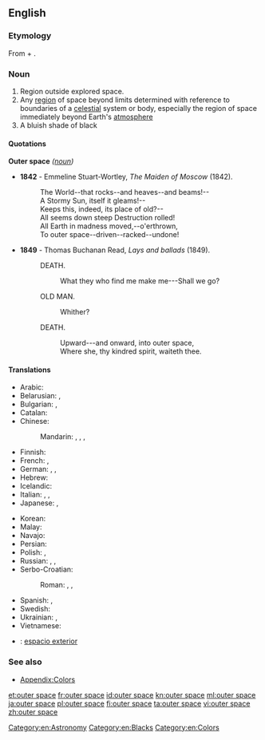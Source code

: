 {{wikipedia}}
==English==

===Etymology===
From {{term|outer|lang=en}} + {{term|space|lang=en}}.

===Noun===
{{en-noun|-}}

# Region outside explored space.
# Any [[region]] of space beyond limits determined with reference to boundaries of a [[celestial]] system or body, especially the region of space immediately beyond Earth's [[atmosphere]]
# A bluish shade of black
#: {{color panel|outer space ([[w:Pantone|Pantone]])|452f3c}}
#: {{color panel|outer space ([[w:Crayola|Crayola]])|414a4c}}

====Quotations====
; '''Outer space''' ''([[noun]])''
* '''1842''' - Emmeline Stuart-Wortley, ''The Maiden of Moscow'' (1842).
*: The World--that rocks--and heaves--and beams!--
*: A Stormy Sun, itself it gleams!--
*: Keeps this, indeed, its place of old?--
*: All seems down steep Destruction rolled!
*: All Earth in madness moved,--o'erthrown,
*: To outer space--driven--racked--undone!
* '''1849''' - Thomas Buchanan Read, ''Lays and ballads'' (1849).
*: DEATH.
*:: What they who find me make me---Shall we go?
*: OLD MAN.
*:: Whither?
*: DEATH.
*:: Upward---and onward, into outer space,
*:: Where she, thy kindred spirit, waiteth thee.

====Translations====
{{trans-top|region}}
* Arabic: {{t-|ar|فضاء خارجي|tr=faḍāʾ xārijī}}
* Belarusian: {{t-|be|касмічная прастора|f|tr=kasmíčnaja prastóra|sc=Cyrl}}, {{t-|be|космас|m|tr=kósmas|sc=Cyrl}}
* Bulgarian: {{t-|bg|космическо пространство|n|tr=kosmíčesko prostránstvo|sc=Cyrl}}, {{t+|bg|космос|m|tr=kósmos|sc=Cyrl}}
* Catalan: {{t-|ca|espai exterior}}
* Chinese:
*: Mandarin: {{t|cmn|宇宙|tr=yǔzhòu}}, {{t|cmn|太空|tr=tàikōng}}, {{t|cmn|外層空間}}, {{t|cmn|外层空间|tr=wàicéng kōngjiān}}
* Finnish: {{t-|fi|ulkoavaruus}}
* French: {{t-|fr|espace cosmique|m}}, {{t+|fr|cosmos|m}}
* German: {{t+|de|Weltraum|m}}, {{t+|de|All|n}}, {{t+|de|Weltall|n}}
* Hebrew: {{t-|he|החלל החיצון|tr=hakhalál hakhitzón}}
* Icelandic: {{t-|is|geimurinn|m}}
* Italian: {{t-|it|spazio cosmico|m}}, {{t+|it|cosmo|m}}, {{t-|it|spazio esterno|m}}
* Japanese: {{t+|ja|宇宙|tr=[[うちゅう]], uchū}}, {{t-|ja|宇宙空間|tr=うちゅうくうかん, uchūkūkan}}
{{trans-mid}}
* Korean: {{t+|ko|우주|tr=uju|sc=Kore}}
* Malay: {{t-|ms|angkasa lepas}}
* Navajo: {{tø|nv|yágháhonikáán}}
* Persian: {{t-|fa|فضای بیرونی|tr=fazâ-ye biruni|sc=fa-Arab}}
* Polish: {{t+|pl|kosmos|m}}, {{t+|pl|przestrzeń kosmiczna|f}}
* Russian: {{t+|ru|космос|m|tr=kósmos}}, {{tø|ru|[[открытый]] [[космос]]|m|tr=otkrýtyj kósmos}}, {{t-|ru|космическое пространство|n|tr=kosmíčeskoje prostránstvo}}
* Serbo-Croatian:
*: Roman: {{t-|sh|vasiona|f}}, {{t-|sh|vaseljena|f}}, {{t-|sh|svemir|m}}
* Spanish: {{t-|es|espacio exterior|m}}, {{t-|es|espacio cósmico|m}}
* Swedish: {{t-|sv|yttre rymden}}
* Ukrainian: {{t-|uk|космічний простір|m|tr=kosmíčnyj próstir|sc=Cyrl}}, {{t-|uk|космос|m|tr=kósmos|sc=Cyrl}}
* Vietnamese: {{t+|vi|vũ trụ}}
{{trans-bottom}}

{{checktrans}}
<!--Remove this section once all of the translations below have been moved into the tables above.-->
* {{ttbc|es}}: [[espacio exterior]]

===See also===
* [[Appendix:Colors]]

[[Category:en:Astronomy]]
[[Category:en:Blacks]]
[[Category:en:Colors]]

[[et:outer space]]
[[fr:outer space]]
[[id:outer space]]
[[kn:outer space]]
[[ml:outer space]]
[[ja:outer space]]
[[pl:outer space]]
[[fi:outer space]]
[[ta:outer space]]
[[vi:outer space]]
[[zh:outer space]]